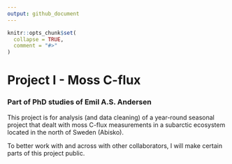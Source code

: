 ```yaml
---
output: github_document
---
```


<!-- README.md is generated from README.Rmd. Please edit that file -->

```r
knitr::opts_chunk$set(
  collapse = TRUE,
  comment = "#>"
)
```

# Project I - Moss C-flux
### Part of PhD studies of Emil A.S. Andersen

<!-- badges: start -->
<!-- badges: end -->

This project is for analysis (and data cleaning) of a year-round seasonal project that dealt with moss C-flux measurements in a subarctic ecosystem located in the north of Sweden (Abisko).

To better work with and across with other collaborators, I will make certain parts of this project public.